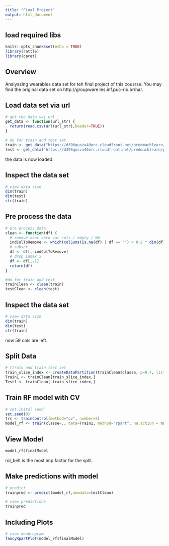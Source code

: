 ```yaml
---
title: "Final Project"
output: html_document
---
```


## load required libs
```r
knitr::opts_chunk$set(echo = TRUE)
library(rattle)
library(caret)
```

## Overview
Analyszing wearables data set for teh final project of this cousrse. You may find the original data set on http://groupware.les.inf.puc-rio.br/har.

## Load data set via url
```r
# get the data vai url
get_data <- function(url_str) {
  return(read.csv(url(url_str),header=TRUE))
}

# do for train and test set
train <- get_data("https://d396qusza40orc.cloudfront.net/predmachlearn/pml-training.csv")
test <- get_data("https://d396qusza40orc.cloudfront.net/predmachlearn/pml-testing.csv") 
```
the data is now loaded

## Inspect the data set
```r
# view data size
dim(train)
dim(test)
str(train)
```


## Pre process the data
```r
# pre process data
clean <- function(df) {
  # remove near zero var cols / empty / NA 
  indColToRemove <- which(colSums(is.na(df) | df == "") > 0.8 * dim(df)[1]) 
  # subset
  df <- df[,-indColToRemove]
  # drop index x
  df <- df[,-1]
  return(df)
}

#do for train and test
trainClean <- clean(train)
testClean <- clean(test)
```


## Inspect the data set
```r
# view data size
dim(train)
dim(test)
str(train)
```
now 59 cols are left.

## Split Data
```r
# ttrain and train test set
train_slice_index <- createDataPartition(trainClean$classe, p=0.7, list=FALSE)
Train1 <- trainClean[train_slice_index,]
Test1 <- trainClean[-train_slice_index,]
```

## Train RF model with CV
```r
# set inital seed
set.seed(0)
trc <- trainControl(method="cv", number=5)
model_rf <- train(classe~., data=Train1, method="rpart", na.action = na.pass, trControl=trc)
```

## View Model
```r
model_rf$finalModel
```
rol_belt is the most imp factor for the split.

## Make predictions with model
```r
# predict
trainpred <- predict(model_rf,newdata=testClean)

# view predictions
trainpred
```

## Including Plots
```r
# view dendrogram
fancyRpartPlot(model_rf$finalModel)
```

